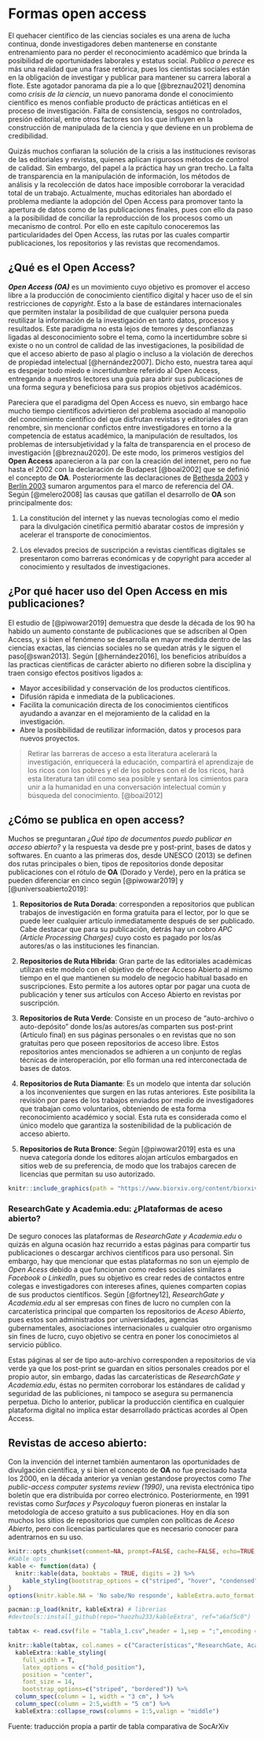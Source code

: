 # Formas open access

El quehacer científico de las ciencias sociales es una arena de lucha continua, donde investigadores deben mantenerse en constante entrenamiento para no perder el reconocimiento académico que brinda la posibilidad de oportunidades laborales y estatus social. _Publica o perece_ es más una realidad que una frase retórica, pues los cientistas sociales están en la obligación de investigar y publicar para mantener su carrera laboral a flote. Este agotador panorama da pie a lo que [@breznau2021] denomina como _crisis de la ciencia_, un nuevo panorama donde el conocimiento científico es menos confiable producto de prácticas antiéticas en el proceso de investigación. Falta de consistencia, sesgos no controlados, presión editorial, entre otros factores son los que influyen en la construcción de manipulada de la ciencia y que deviene en un problema de credibilidad.

Quizás muchos confiaran la solución de la crisis a las instituciones revisoras de las editoriales y revistas, quienes aplican rigurosos métodos de control de calidad. Sin embargo, del papel a la práctica hay un gran trecho. La falta de transparencia en la manipulación de información, los métodos de análisis y la recolección de datos hace imposible corroborar la veracidad total de un trabajo. Actualmente, muchas editoriales han abordado el problema mediante la adopción del Open Access para promover tanto la apertura de datos como de las publicaciones finales, pues con ello da paso a la posibilidad de conciliar la reproducción de los procesos como un mecanismo de control. Por ello en este capítulo conoceremos las particularidades del Open Access, las rutas por las cuales compartir publicaciones, los repositorios y las revistas que recomendamos.

## ¿Qué es el Open Access?

***Open Access (OA)*** es un movimiento cuyo objetivo es promover el acceso libre a la producción de conocimiento científico digital y hacer uso de el sin restricciones de *copyright*. Esto a la base de estándares internacionales que permiten instalar la posibilidad de que cualquier persona pueda reutilizar la información de la investigación en tanto datos, procesos y resultados. Este paradigma no esta lejos de temores y desconfianzas ligadas al desconocimiento sobre el tema, como la incertidumbre sobre si existe o no un control de calidad de las investigaciones, la posibilidad de que el acceso abierto de paso al plagio o incluso a la violación de derechos de propiedad intelectual [@hernández2007]. Dicho esto, nuestra tarea aquí es despejar todo miedo e incertidumbre referido al Open Access, entregando a nuestros lectores una guía para abrir sus publicaciones de una forma segura y beneficiosa para sus propios objetivos académicos.

Pareciera que el paradigma del Open Access es nuevo, sin embargo hace mucho tiempo científicos advirtieron del problema asociado al manopolio del conocimiento científico del que disfrutan revistas y editoriales de gran renombre, sin mencionar confictos entre investigadores en torno a la competencia de estatus académico, la manipulación de resultados, los problemas de intersubjetividad y la falta de transparencia en el proceso de investigación [@breznau2020]. De este modo, los primeros vestigios del **Open Access** aparecieron a la par con la creación del internet, pero no fue hasta el 2002 con la declaración de Budapest [@boai2002] que se definió el concepto de **OA**. Posteriormente las declaraciones de [Bethesda 2003](https://ictlogy.net/articles/bethesda_es.html) y [Berlín 2003](https://openaccess.mpg.de/67627/Berlin_sp.pdf) sumaron argumentos para el marco de referencia del *OA*. Según [@melero2008] las causas que gatillan el desarrollo de **OA** son principalmente dos:

1.  La constitución del internet y las nuevas tecnologías como el medio para la divulgación cinetífica permitió abaratar costos de impresión y acelerar el transporte de conocimientos.

2.  Los elevados precios de suscripción a revistas científicas digitales se presentaron como barreras económicas y de copyright para acceder al conocimiento y resultados de investigaciones.

## ¿Por qué hacer uso del Open Access en mis publicaciones?

El estudio de [@piwowar2019] demuestra que desde la década de los 90 ha habido un aumento constante de publicaciones que se adscriben al Open Access, y si bien el fenómeno se desarrolla en mayor medida dentro de las ciencias exactas, las ciencias sociales no se quedan atrás y le siguen el paso[@swan2013]. Según [@hernández2016], los beneficios atribuídos a las practicas cientificas de carácter abierto no difieren sobre la disciplina y traen consigo efectos positivos ligados a: 

-   Mayor accesibilidad y conservación de los productos científicos.
-   Difusión rápida e inmediata de la publicaciones.
-   Facilita la comunicación directa de los conocimientos científicos ayudando a avanzar en el mejoramiento de la calidad en la investigación.
-   Abre la posibbilidad de reutilizar información, datos y procesos para nuevos proyectos.

> Retirar las barreras de acceso a esta literatura acelerará la investigación, enriquecerá la educación, compartirá el aprendizaje de los ricos con los pobres y el de los pobres con el de los ricos, hará esta literatura tan útil como sea posible y sentará los cimientos para unir a la humanidad en una conversación intelectual común y búsqueda del conocimiento. [@boai2012]

## ¿Cómo se publica en open access?

Muchos se preguntaran _¿Qué tipo de documentos puedo publicar en acceso abierto?_ y la respuesta va desde pre y post-print, bases de datos y softwares. En cuanto a las primeras dos, desde UNESCO (2013) se definen dos rutas principales o bien, tipos de repositorios donde depositar publicaciones con el rótulo de **OA** (Dorado y Verde), pero en la prática se pueden diferenciar en cinco según [@piwowar2019] y [@universoabierto2019]:

1.  **Repositorios de Ruta Dorada**: corresponden a repositorios que publican trabajos de investigación en forma gratuita para el lector, por lo que se puede leer cualquier artículo inmediatamente después de ser publicado. Cabe destacar que para su publicación, detrás hay un cobro _APC (Article Processing Charges)_ cuyo costo es pagado por los/as autores/as o las instituciones les financian. 

2.  **Repositorios de Ruta Híbrida**: Gran parte de las editoriales académicas utilizan este modelo con el objetivo de ofrecer Acceso Abierto al mismo tiempo en el que mantienen su modelo de negocio habitual basado en suscripciones. Esto permite a los autores optar por pagar una cuota de publicación y tener sus artículos con Acceso Abierto en revistas por suscripción.

3.  **Repositorios de Ruta Verde**: Consiste en un proceso de "auto-archivo o auto-depósito" donde los/as autores/as comparten sus post-print (Artículo final) en sus páginas personales o en revistas que no son gratuitas pero que poseen repositorios de acceso libre. Estos repositorios antes mencionados se adhieren a un conjunto de reglas técnicas de interoperación, por ello forman una red interconectada de bases de datos.

4.  **Repositorios de Ruta Diamante**: Es un modelo que intenta dar solución a los inconvenientes que surgen en las rutas anteriores. Este posibilita la revisión por pares de los trabajos enviados por medio de investigadores que trabajan como voluntarios, obteniendo de esta forma reconocimiento académico y social. Esta ruta es considerada como el único modelo que garantiza la sostenibilidad de la publicación de acceso abierto.

5.  **Repositorios de Ruta Bronce**: Según [@piwowar2019] esta es una nueva categoría donde los editores alojan artículos embargados en sitios web de su preferencia, de modo que los trabajos carecen de licencias que permitan su uso autorizado. 

```r
knitr::include_graphics(path = "https://www.biorxiv.org/content/biorxiv/early/2019/10/09/795310/F1.large.jpg")
```

### ResearchGate y Academia.edu: ¿Plataformas de aceso abierto?

De seguro conoces las plataformas de *ResearchGate y Academia.edu* o quizás en alguna ocasión haz recurrido a estas páginas para compartir tus publicaciones o descargar archivos científicos para uso personal. Sin embargo, hay que mencionar que estas plataformas no son un ejemplo de *Open Acess* debido a que funcionan como redes sociales similares a *Facebook o LinkedIn*, pues su objetivo es crear redes de contactos entre colegas e investigadores con intereses afines, quienes comparten copias de sus productos científicos. Según [@fortney12], *ResearchGate y Academia.edu* al ser empresas con fines de lucro no cumplen con la carcaterística principal que comparten los repositorios de *Aceso Abierto*, pues estos son administrados por universidades, agencias gubernamentales, asociaciones internacionales u cualquier otro organismo sin fines de lucro, cuyo objetivo se centra en poner los conocimietos al servicio público.

Estas páginas al ser de tipo auto-archivo corresponden a repositorios de vía verde ya que los post-print se guardan en sitios personales creados por el propio autor, sin embargo, dadas las carcaterísticas de *ResearchGate y Academia.edu*, éstas no permiten corroborar los estándares de calidad y seguridad de las publiciones, ni tampoco se asegura su permanencia perpetua. Dicho lo anterior, publicar la producción científica en cualquier plataforma digital no implica estar desarrollado prácticas acordes al Open Access.

## Revistas de acceso abierto:

Con la invención del internet también aumentaron las oportunidades de divulgación científica, y si bien el concepto de **OA** no fue precisado hasta los 2000, en la década anterior ya venían gestandose proyectos como *The public-access computer systems review (1990)*, una revista electrónica tipo boletín que era distribuída por correo electrónico. Posteriormente, en 1991 revistas como *Surfaces y Psycoloquy* fueron pioneras en instalar la metodología de acceso gratuito a sus publicaciones. Hoy en día son muchos los sitios de repositorios que cumplen con políticas de *Aceso Abierto*, pero con licencias particulares que es necesario conocer para adentrarnos en su uso.

```r
knitr::opts_chunk$set(comment=NA, prompt=FALSE, cache=FALSE, echo=TRUE, results='asis', message = F, warning = F)
#Kable opts
kable <- function(data) {
  knitr::kable(data, booktabs = TRUE, digits = 2) %>% 
    kable_styling(bootstrap_options = c("striped", "hover", "condensed", "responsive"), latex_options =c("striped", "scale_down"),  full_width = T)
}
options(knitr.kable.NA = 'No sabe/No responde', kableExtra.auto_format = FALSE)
```

```r
pacman::p_load(knitr, kableExtra) # librerias
#devtools::install_github(repo="haozhu233/kableExtra", ref="a6af5c0") 

tabtax <- read.csv(file = "tabla_1.csv",header = 1,sep = ";",encoding = "UTF-8")
```

```r
knitr::kable(tabtax, col.names = c("Características","ResearchGate, Academia.edu","Sitio web personal","Repositorio Institucional","SocArXiv"), caption = "Tabla comparativa del uso de SocArXiv versus otros sitios") %>%
  kableExtra::kable_styling(
    full_width = T,
    latex_options = c("hold_position"),
    position = "center",
    font_size = 14,
    bootstrap_options=c("striped", "bordered")) %>%
  column_spec(column = 1, width = "3 cm", ) %>%
  column_spec(column = 2:5,width = "5 cm") %>%
  kableExtra::collapse_rows(columns = 1:5,valign = "middle")
```
Fuente: traducción propia a partir de tabla comparativa de SocArXiv
